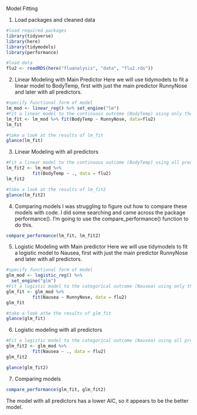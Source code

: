 Model Fitting

1. Load packages and cleaned data
```r
#load required packages
library(tidyverse)
library(here)
library(tidymodels)
library(performance)
```

```r
#load data
flu2 <- readRDS(here("fluanalysis", "data", "flu2.rds"))
```

2. Linear Modeling with Main Predictor
Here we will use tidymodels to fit a linear model to BodyTemp, first with just the main predictor RunnyNose and later with all predictors. 
```r
#specify functional form of model
lm_mod <- linear_reg() %>% set_engine("lm") 
#Fit a linear model to the continuous outcome (BodyTemp) using only the main predictor of interest (RunnyNose)
lm_fit <- lm_mod %>% fit(BodyTemp ~ RunnyNose, data=flu2)
lm_fit
```
```r
#take a look at the results of lm_fit
glance(lm_fit)
```

3. Linear Modeling with all predictors
```r
#Fit a linear model to the continuous outcome (BodyTemp) using all predictors
lm_fit2 <- lm_mod %>% 
          fit(BodyTemp ~ ., data = flu2)
lm_fit2
```

```r
#take a look at the results of lm_fit2
glance(lm_fit2)
```
4. Comparing models
I was struggling to figure out how to compare these models with code. I did some searching and came across the package performance(). I'm going to use the compare_performance() function to do this.

```r
compare_performance(lm_fit, lm_fit2)
```

5. Logistic Modeling with Main predictor
Here we will use tidymodels to fit a logistic model to Nausea, first with just the main predictor RunnyNose and later with all predictors. 
```r
#specify functional form of model
glm_mod <- logistic_reg() %>%
  set_engine("glm")
#Fit a logistic model to the categorical outcome (Nausea) using only the main predictor of interest (RunnyNose)
glm_fit <- glm_mod %>% 
          fit(Nausea ~ RunnyNose, data = flu2)
glm_fit
```


```r
#take a look athe the results of glm_fit
glance(glm_fit)
```

6. Logistic modeling with all predictors
```r
#Fit a logistic model to the categorical outcome (Nausea) using all predictors
glm_fit2 <- glm_mod %>% 
          fit(Nausea ~ ., data = flu2)
glm_fit2
```

```r
glance(glm_fit2)
```
7. Comparing models
```r
compare_performance(glm_fit, glm_fit2)
```
The model with all predictors has a lower AIC, so it appears to be the better model. 
